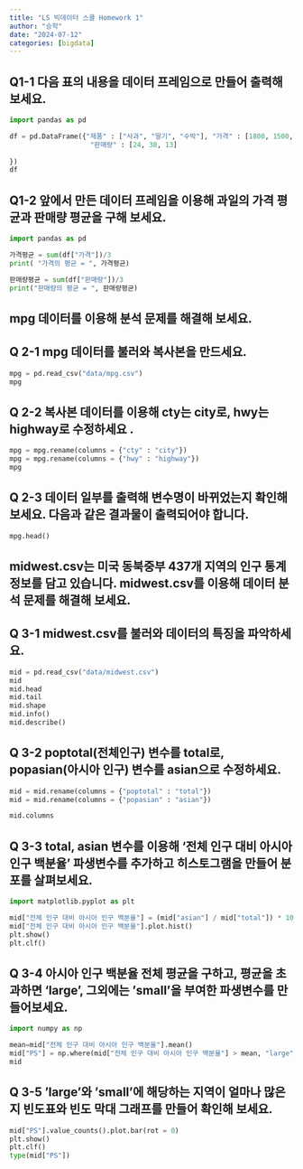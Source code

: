 ```yaml
---
title: "LS 빅데이터 스쿨 Homework 1"
author: "승학"
date: "2024-07-12"
categories: [bigdata]
---
```


## Q1-1 다음 표의 내용을 데이터 프레임으로 만들어 출력해 보세요.

```python
import pandas as pd

df = pd.DataFrame({"제품" : ["사과", "딸기", "수박"], "가격" : [1800, 1500, 3000],
                    "판매량" : [24, 38, 13]
    
})
df
```

## Q1-2 앞에서 만든 데이터 프레임을 이용해 과일의 가격 평균과 판매량 평균을 구해 보세요.

```python
import pandas as pd

가격평균 = sum(df["가격"])/3
print( "가격의 평균 = ", 가격평균)

판매량평균 = sum(df["판매량"])/3
print("판매량의 평균 = ", 판매량평균)

```


## mpg 데이터를 이용해 분석 문제를 해결해 보세요.

## Q 2-1 mpg 데이터를 불러와 복사본을 만드세요.

```python
mpg = pd.read_csv("data/mpg.csv")
mpg

```



## Q 2-2 복사본 데이터를 이용해 cty는 city로, hwy는 highway로 수정하세요 .

```python

mpg = mpg.rename(columns = {"cty" : "city"})
mpg = mpg.rename(columns = {"hwy" : "highway"})
mpg

```


## Q 2-3 데이터 일부를 출력해 변수명이 바뀌었는지 확인해 보세요. 다음과 같은 결과물이 출력되어야 합니다.

```python

mpg.head()

```

## midwest.csv는 미국 동북중부 437개 지역의 인구 통계 정보를 담고 있습니다. midwest.csv를 이용해 데이터 분석 문제를 해결해 보세요.

## Q 3-1 midwest.csv를  불러와 데이터의 특징을 파악하세요.

```python

mid = pd.read_csv("data/midwest.csv")
mid
mid.head
mid.tail
mid.shape
mid.info()
mid.describe()

```

## Q 3-2 poptotal(전체인구) 변수를 total로, popasian(아시아 인구) 변수를 asian으로 수정하세요.

```python

mid = mid.rename(columns = {"poptotal" : "total"})
mid = mid.rename(columns = {"popasian" : "asian"})

mid.columns

```

## Q 3-3 total, asian  변수를 이용해 '전체 인구 대비 아시아 인구 백분율' 파생변수를 추가하고 히스토그램을 만들어 분포를 살펴보세요.

```python
import matplotlib.pyplot as plt

mid["전체 인구 대비 아시아 인구 백분율"] = (mid["asian"] / mid["total"]) * 100
mid["전체 인구 대비 아시아 인구 백분율"].plot.hist()
plt.show()
plt.clf()

```


## Q 3-4 아시아 인구 백분율 전체 평균을 구하고, 평균을 초과하면 'large', 그외에는 'small'을 부여한 파생변수를 만들어보세요.

```python
import numpy as np

mean=mid["전체 인구 대비 아시아 인구 백분율"].mean()
mid["PS"] = np.where(mid["전체 인구 대비 아시아 인구 백분율"] > mean, "large", "small")
mid
```


## Q 3-5 'large'와 'small'에 해당하는 지역이 얼마나 많은지 빈도표와 빈도 막대 그래프를 만들어 확인해 보세요.

```python

mid["PS"].value_counts().plot.bar(rot = 0)
plt.show()
plt.clf()
type(mid["PS"])

```


